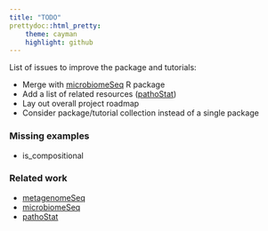 ```yaml
---
title: "TODO"
prettydoc::html_pretty:
    theme: cayman
    highlight: github
---
```

<!--
  %\VignetteEngine{knitr::rmarkdown}
  %\VignetteIndexEntry{microbiome tutorial - Installation}
  %\usepackage[utf8]{inputenc}
  %\VignetteEncoding{UTF-8}  
-->

List of issues to improve the package and tutorials:

* Merge with [microbiomeSeq]() R package
* Add a list of related resources ([pathoStat]())
* Lay out overall project roadmap
* Consider package/tutorial collection instead of a single package

### Missing examples

 * is_compositional

### Related work

 * [metagenomeSeq](https://bioconductor.org/packages/release/bioc/html/metagenomeSeq.html)
 * [microbiomeSeq]()
 * [pathoStat]()  
